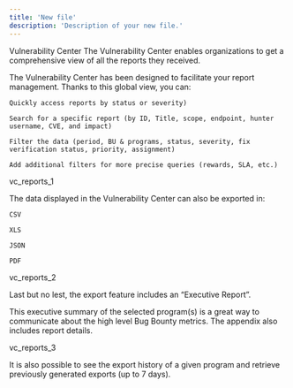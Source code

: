 ```yaml
---
title: 'New file'
description: 'Description of your new file.'
---
```



Vulnerability Center
The Vulnerability Center enables organizations to get a comprehensive view of all the reports they received.

The Vulnerability Center has been designed to facilitate your report management. Thanks to this global view, you can:

    Quickly access reports by status or severity)

    Search for a specific report (by ID, Title, scope, endpoint, hunter username, CVE, and impact)

    Filter the data (period, BU & programs, status, severity, fix verification status, priority, assignment)

    Add additional filters for more precise queries (rewards, SLA, etc.)

vc_reports_1

The data displayed in the Vulnerability Center can also be exported in:

    CSV

    XLS

    JSON

    PDF

vc_reports_2

Last but no lest, the export feature includes an “Executive Report”.

This executive summary of the selected program(s) is a great way to communicate about the high level Bug Bounty metrics. The appendix also includes report details.

vc_reports_3

It is also possible to see the export history of a given program and retrieve previously generated exports (up to 7 days).
